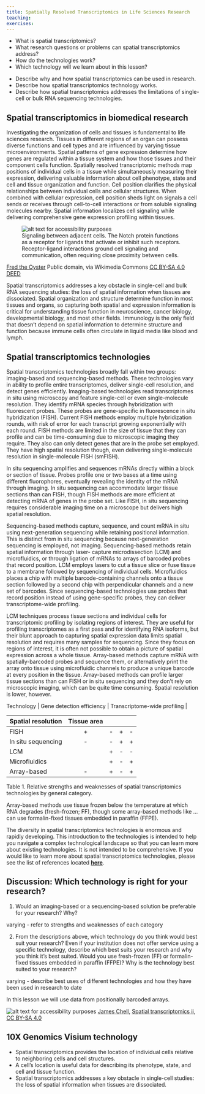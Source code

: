 ```yaml
---
title: Spatially Resolved Transcriptomics in Life Sciences Research
teaching:
exercises:
---
```


:::::: questions
 - What is spatial transcriptomics? 
 - What research questions or problems can spatial transcriptomics address?
 - How do the technologies work?
 - Which technology will we learn about in this lesson?
::::::

:::::: objectives
 - Describe why and how spatial transcriptomics can be used in research.
 - Describe how spatial transcriptomics technology works. 
 - Describe how spatial transcriptomics addresses the limitations of single-cell or bulk RNA sequencing technologies. 
::::::

## Spatial transcriptomics in biomedical research
Investigating the organization of cells and tissues is fundamental to life 
sciences research. Tissues in different regions of an organ can possess diverse
functions and cell types and are influenced by varying tissue microenvironments. 
Spatial patterns of gene expression determine how genes are regulated within a 
tissue system and how those tissues and their component cells function. 
Spatially resolved transcriptomic methods map positions of individual cells in a 
tissue while simultaneously measuring their expression, delivering valuable 
information about cell phenotype, state and cell and tissue organization and 
function. Cell position  clarifies the physical relationships between individual 
cells and cellular structures. When combined with cellular expression, cell
position sheds light on signals a cell sends or receives through cell-to-cell 
interactions or from soluble signaling molecules nearby. Spatial information 
localizes cell signaling while delivering comprehensive gene expression 
profiling within tissues. 

![Signaling between adjacent cells. The Notch protein functions as a receptor for ligands that activate or inhibit such receptors. Receptor-ligand interactions ground cell signaling and communication, often requiring close proximity between cells. ](https://upload.wikimedia.org/wikipedia/commons/0/04/Notchccr.svg){alt='alt text for accessibility purposes'}

<a href="https://commons.wikimedia.org/wiki/File:Notchccr.svg">Fred the Oyster</a> Public domain, via Wikimedia Commons <a href="https://creativecommons.org/licenses/by-sa/4.0/" rel="license">CC BY-SA 4.0 DEED</a>

Spatial transcriptomics addresses a key obstacle in single-cell and bulk RNA
sequencing studies: the loss of spatial information when tissues are 
dissociated. Spatial organization and structure determine function in most
tissues and organs, so capturing both spatial and expression information is 
critical for understanding tissue function in neuroscience, cancer biology, 
developmental biology, and most other fields. Immunology is the only field that 
doesn't depend on spatial information to determine structure and function 
because immune cells often circulate in liquid media like blood and lymph. 

## Spatial transcriptomics technologies
Spatial transcriptomics technologies broadly fall within two groups: 
imaging-based and sequencing-based methods. These technologies vary in ability 
to profile entire transcriptomes, deliver single-cell resolution, and detect
genes efficiently. Imaging-based technologies read transcriptomes in situ using 
microscopy and feature single-cell or even single-molecule resolution. They 
identify mRNA species through hybridization with fluorescent probes. These 
probes are gene-specific in fluorescence in situ hybridization (FISH). Current 
FISH methods employ multiple hybridization rounds, with risk of error for each 
transcript growing exponentially with each round. FISH methods are limited in 
the size of tissue that they can profile and can be time-consuming due to 
microscopic imaging they require. They also can only detect genes that are in
the probe set employed. They have high spatial resolution though, even
delivering single-molecule resolution in single-molecule FISH (smFISH).

In situ sequencing amplifies and sequences mRNAs directly within a block 
or section of tissue. Probes profile one or two bases at a time using different
fluorophores, eventually revealing the identity of the mRNA through imaging. In 
situ sequencing can accommodate larger tissue sections than can FISH, though 
FISH methods are more efficient at detecting mRNA of genes in the probe set. 
Like FISH, in situ sequencing requires considerable imaging time on a microscope 
but delivers high spatial resolution. 

Sequencing-based methods capture, sequence, and count mRNA in situ using 
next-generation sequencing while retaining positional information. This is 
distinct from in situ sequencing because next-generation sequencing is employed, 
not imaging. Sequencing-based methods retain spatial information through laser-
capture microdissection (LCM) and microfluidics, or through ligation of mRNAs to 
arrays of barcoded probes that record position. LCM employs lasers to cut a 
tissue slice or fuse tissue to a membrane followed by sequencing of individual
cells. Microfluidics places a chip with multiple barcode-containing channels 
onto a tissue section followed by a second chip with perpendicular channels and 
a new set of barcodes. Since sequencing-based technologies use probes that 
record position instead of using gene-specific probes, they can deliver 
transcriptome-wide profiling. 

LCM techniques process tissue sections and individual cells for transcriptomic 
profiling by isolating regions of interest. They are useful for profiling 
transcriptomes as a first pass and for identifying RNA isoforms, but their blunt 
approach to capturing spatial expression data limits spatial resolution and 
requires many samples for sequencing. Since they focus on regions of interest,
it is often not possible to obtain a picture of spatial expression across a 
whole tissue. Array-based methods capture mRNA with spatially-barcoded probes 
and sequence them, or alternatively print the array onto tissue using 
microfluidic channels to produce a unique barcode at every position in the 
tissue. Array-based methods can profile larger tissue sections than can FISH or 
in situ sequencing and they don't rely on microscopic imaging, which can be 
quite time consuming. Spatial resolution is lower, however.

| Technology | Gene detection efficiency | Transcriptome-wide profiling | 
Spatial resolution | Tissue area |
| ------------ | :------: | :------: | :------: | :------: |
| FISH                | +        | -        | +        | -        |
| In situ sequencing  | -        | -        | +        | +        |
| LCM                 |          | +        | -        | -        |
| Microfluidics       |          | +        | -        | +        |
| Array-based         | -        | +        | -        | +        |
Table 1. Relative strengths and weaknesses of spatial transcriptomics
technologies by general category.

Array-based methods use tissue frozen below the temperature at which RNA 
degrades (fresh-frozen; FF), though some array-based methods like ... can use 
formalin-fixed tissues embedded in paraffin (FFPE). 

::::::::::::::::::::::::::::: callout

The diversity in spatial transcriptomics technologies is enormous and rapidly
developing. This introduction to the technologies is intended to help you 
navigate a complex technological landscape so that you can learn more about
existing technologies. It is not intended to be comprehensive. If you would
like to learn more about spatial transcriptomics technologies, please see the
list of references located <a href="./reference.html"><strong>here</strong></a>.

:::::::::::::::::::::::::::::::::::::

::::::::::::::::::::::::::::::::::::: challenge 

## Discussion: Which technology is right for your research?

1. Would an imaging-based or a sequencing-based solution be preferable for your
research? Why?

:::::::::::::::::::::::: solution 

varying - refer to strengths and weaknesses of each category

::::::::::::::::::::::::

2. From the descriptions above, which technology do you think would best suit
your research? Even if your institution does not offer service using a 
specific technology, describe which best suits your research and why you think
it's best suited. Would you use fresh-frozen (FF) or formalin-fixed tissues 
embedded in paraffin (FFPE)? Why is the technology best suited to your research?

:::::::::::::::::::::::: solution 

varying - describe best uses of different technologies and how they have been
used in research to date

::::::::::::::::::::::::
::::::::::::::::::::::::::::::::::::::::::::::::

In this lesson we will use data from positionally barcoded arrays.  

![A sequencing-based spatial transcriptomics method using printed spots on a slide. ](https://upload.wikimedia.org/wikipedia/commons/1/14/Spatial_transcriptomics_ii.png){alt='alt text for
accessibility purposes'}
<a href="https://commons.wikimedia.org/wiki/User:Jasquatch">James Chell</a>, <a href="https://commons.wikimedia.org/wiki/File:Spatial_transcriptomics_ii. png">Spatial transcriptomics ii</a>, <a href="https://creativecommons.org/licenses/by-sa/4.0/legalcode" rel="license">CC BY-SA 4.0</a>

## 10X Genomics Visium technology

:::::: keypoints
 - Spatial transcriptomics provides the location of individual cells relative to neighboring cells and cell structures.
 - A cell's location is useful data for describing its phenotype, state, and cell and tissue function.
 - Spatial transcriptomics addresses a key obstacle in single-cell studies: the loss of spatial information when tissues are dissociated.
::::::
